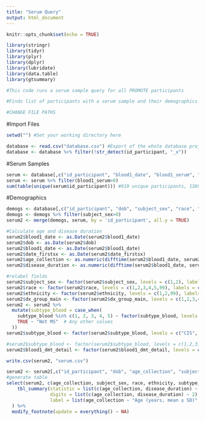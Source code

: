 ```yaml
---
title: "Serum Query"
output: html_document
---
```


```r
knitr::opts_chunk$set(echo = TRUE)
```
```r
library(stringr)
library(tidyr)
library(plyr)
library(dplyr)
library(lubridate)
library(data.table)
library(gtsummary)

#This code runs a serum sample query for all PROMOTE participants

#Finds list of participants with a serum sample and their demographics

#CHANGE FILE PATHS

```

#Import Files
```r
setwd("") #Set your working directory here

database <- read.csv("database.csv") #Export of the whole database project
database <- database %>% filter(!str_detect(id_participant, "_x"))

```

#Serum Samples
```r
serum <- database[,c("id_participant", "blood1_date", "blood1_serum", "subtype_blood", "blood1_dmt_detail")]
serum <- serum %>% filter(blood1_serum>0)
sum(table(unique(serum$id_participant))) #919 unique participants, 1369 samples

```

#Demographics
```r
demogs <- database[,c("id_participant", "dob", "subject_sex", "race", "ethnicity", "dx_group_main", "date_firstsx", "date_msdx")]
demogs <- demogs %>% filter(subject_sex>0)
serum2 <- merge(demogs, serum, by = 'id_participant', all.y = TRUE)

#Calculate age and disease duration
serum2$blood1_date <- as.Date(serum2$blood1_date)
serum2$dob <- as.Date(serum2$dob)
serum2$blood1_date <- as.Date(serum2$blood1_date)
serum2$date_firstsx <- as.Date(serum2$date_firstsx)
serum2$age_collection <- as.numeric(difftime(serum2$blood1_date, serum2$dob, units="weeks")/52.25)
serum2$disease_duration <- as.numeric(difftime(serum2$blood1_date, serum2$date_firstsx, units="weeks")/52.25)

#relabel fields
serum2$subject_sex <- factor(serum2$subject_sex, levels = c(1,2), labels = c("Male", "Female"))
serum2$race <- factor(serum2$race, levels = c(1,2,3,4,5,99), labels = c("Black", "American Indian or Alaska Native", "Asian", "Caucasian", "Multi-racial", "Not Sure"))
serum2$ethnicity <- factor(serum2$ethnicity, levels = c(1,2,99), labels = c("Hispanic or Latino", "Non-Hispanic or Latino", "Not Sure"))
serum2$dx_group_main <- factor(serum2$dx_group_main, levels = c(1,2,3,4,5,6), labels = c("Healthy Control", "MS", "MOGAD", "Myelitis", "NMOSD", "Unknown"))
serum2 <- serum2 %>%
  mutate(subtype_blood = case_when(
    subtype_blood %in% c(1, 2, 3, 4, 5) ~ factor(subtype_blood, levels = c(1, 2, 3, 4, 5), labels = c("CIS", "RIS", "RRMS", "SPMS", "PPMS")),
    TRUE ~ "Not MS"  # Any other values
  ))
serum2$subtype_blood <- factor(serum2$subtype_blood, levels = c("CIS", "RIS", "RRMS", "SPMS", "PPMS", "Not MS"))

#serum2$subtype_blood <- factor(serum2$subtype_blood, levels = c(1,2,3,4,5,6,99), labels = c("CIS", "RIS", "RRMS", "SPMS", "PPMS", "NMO", "Does not have MS"))
serum2$blood1_dmt_detail <- factor(serum2$blood1_dmt_detail, levels = c(1,2,3,4,5,6,7,8,9,10,11,12,13,14,15,16,17,18,19,20,21,22,23,24,25,26,99), labels = c("Aubagio", "Avonex", "Betaseron", "Copaxone", "Extavia", "Gilenya", "Novantrone", "Rebif", "Tecfidera", "Tysabri", "Other", "Lemtrada",  "Ocrevus", "Plegridy", "Zinbryta", "Rituxan", "Mavenclad", "Mayzent", "Vumerity", "Zeposia", "Kesimpta", "Soliris", "Uplizna", "Enspryng", "Ponvory", "Bafiertam", "None"))

write.csv(serum2, "serum.csv")

serum2 <- serum2[,c("id_participant", "dob", "age_collection", "subject_sex", "race", "ethnicity", "dx_group_main", "blood1_date", "subtype_blood", "disease_duration", "blood1_dmt_detail")]
#generate table
select(serum2, c(age_collection, subject_sex, race, ethnicity, subtype_blood, disease_duration, blood1_dmt_detail)) %>%
    tbl_summary(statistic = list(c(age_collection, disease_duration) ~ "{mean} ({sd})"),
                digits = list(c(age_collection, disease_duration) ~ 2),
                label = list(age_collection ~ "Age (years, mean ± SD)", disease_duration ~ "Disease Duration (years, mean ± SD)", subject_sex ~ "Sex (n, % of cohort)", race ~ "Race (n, % of cohort)", ethnicity ~ "Ethnicity (n, % of cohort)", subtype_blood ~ "Disease Subtype (n, % of cohort)", blood1_dmt_detail ~ "DMT (n, % of cohort)")
  ) %>%
  modify_footnote(update = everything() ~ NA)


```


